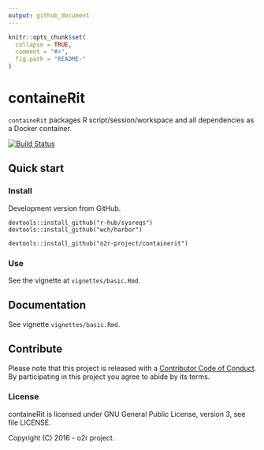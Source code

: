 ```yaml
---
output: github_document
---
```

<!-- README.md is generated from README.Rmd. Please edit that file -->

```r
knitr::opts_chunk$set(
  collapse = TRUE,
  comment = "#>",
  fig.path = "README-"
)
```

# containeRit

`containeRit` packages R script/session/workspace and all dependencies as a Docker container.

[![Build Status](https://travis-ci.org/o2r-project/containerit.svg?branch=master)](https://travis-ci.org/o2r-project/containerit)

## Quick start

### Install

Development version from GitHub.

```
devtools::install_github("r-hub/sysreqs")
devtools::install_github("wch/harbor")

devtools::install_github("o2r-project/containerit")
```

### Use

See the vignette at `vignettes/basic.Rmd`.

## Documentation

See vignette `vignettes/basic.Rmd`.


## Contribute

Please note that this project is released with a [Contributor Code of Conduct](CONDUCT.md). By participating in this project you agree to abide by its terms.

### License

containeRit is licensed under GNU General Public License, version 3, see file LICENSE.

Copyright (C) 2016 - o2r project.

